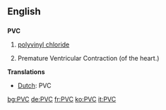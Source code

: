 ==English==
==={{initialism}}===
'''PVC'''

#{{organic compound}} [[polyvinyl chloride]]
#Premature Ventricular Contraction (of the heart.)
'''Translations'''
*[[Dutch]]: PVC

[[bg:PVC]]
[[de:PVC]]
[[fr:PVC]]
[[ko:PVC]]
[[it:PVC]]